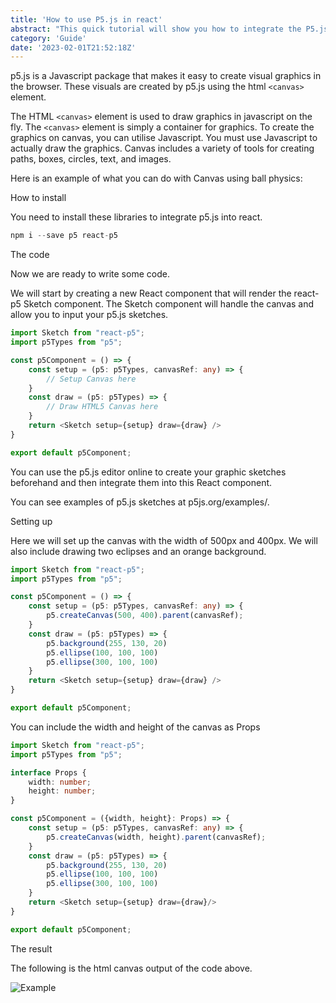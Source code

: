 ```yaml
---
title: 'How to use P5.js in react'
abstract: "This quick tutorial will show you how to integrate the P5.js library into React using Typescript (without any hand-holding)."
category: 'Guide'
date: '2023-02-01T21:52:18Z'
---
```


<Link href="https://p5js.org/">p5.js</Link> is a Javascript package that makes it easy to create visual graphics in the browser.
 These visuals are created by p5.js using the html <Code>&#60;canvas&#62;</Code> element.

The HTML <Code>&#60;canvas&#62;</Code> element is used to draw graphics in javascript on the fly. 
The <Code>&#60;canvas&#62;</Code> element is simply a container for graphics.
To create the graphics on canvas, you can utilise Javascript. 
You must use Javascript to actually draw the graphics. 
Canvas includes a variety of tools for creating paths, boxes, circles, text, and images.

Here is an example of what you can do with Canvas using ball physics:

<Frame height={400} src="//jsfiddle.net/James_buzz/6d4q2Lop/16/embedded/result/dark/"></Frame>

<Heading slug="how-to-install" as="h1">How to install</Heading>

You need to install these libraries to integrate p5.js into react. 

```js
npm i --save p5 react-p5
```

<Heading slug="the-code" as="h1">The code</Heading>

Now we are ready to write some code.

We will start by creating a new React component that will render the react-p5 Sketch component. 
The Sketch component will handle the canvas and allow you to input your p5.js sketches.

```ts
import Sketch from "react-p5";
import p5Types from "p5";

const p5Component = () => {
    const setup = (p5: p5Types, canvasRef: any) => {
        // Setup Canvas here
    }
    const draw = (p5: p5Types) => {
        // Draw HTML5 Canvas here
    }
    return <Sketch setup={setup} draw={draw} />
}

export default p5Component;
```

You can use the <Link href="https://editor.p5js.org/">p5.js editor</Link> online to create your graphic sketches
beforehand and then integrate them into this React component.

You can see examples of p5.js sketches at <Link href="https://p5js.org/examples/">p5js.org/examples/</Link>.

<Heading slug="setting-up" as="h1">Setting up</Heading>

Here we will set up the canvas with the width of 500px and 400px. We will also include drawing two eclipses and an orange background.

```ts
import Sketch from "react-p5";
import p5Types from "p5";

const p5Component = () => {
    const setup = (p5: p5Types, canvasRef: any) => {
        p5.createCanvas(500, 400).parent(canvasRef);
    }
    const draw = (p5: p5Types) => {
        p5.background(255, 130, 20)
        p5.ellipse(100, 100, 100)
        p5.ellipse(300, 100, 100)
    }
    return <Sketch setup={setup} draw={draw} />
}

export default p5Component;
```

You can include the width and height of the canvas as Props

```ts
import Sketch from "react-p5";
import p5Types from "p5";

interface Props {
    width: number;
    height: number;
}

const p5Component = ({width, height}: Props) => {
    const setup = (p5: p5Types, canvasRef: any) => {
        p5.createCanvas(width, height).parent(canvasRef);
    }
    const draw = (p5: p5Types) => {
        p5.background(255, 130, 20)
        p5.ellipse(100, 100, 100)
        p5.ellipse(300, 100, 100)
    }
    return <Sketch setup={setup} draw={draw}/>
}

export default p5Component;
```

<Heading slug="the-result" as="h1">The result</Heading>

The following is the html canvas output of the code above.

![Example](/content/posts/p5-in-react/example.png)